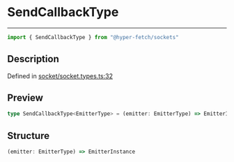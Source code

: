 

# SendCallbackType

<div class="api-docs__separator" data-reactroot="">

---

</div><div class="api-docs__import" data-reactroot="">

```ts
import { SendCallbackType } from "@hyper-fetch/sockets"
```

</div><div class="api-docs__section">

## Description

</div><div class="api-docs__description"><span class="api-docs__do-not-parse">



</span></div><p class="api-docs__definition">

Defined in [socket/socket.types.ts:32](https://github.com/BetterTyped/hyper-fetch/blob/3f01c37e/packages/sockets/src/socket/socket.types.ts#L32)

</p><div class="api-docs__section">

## Preview

</div><div class="api-docs__preview type single">

```ts
type SendCallbackType<EmitterType> = (emitter: EmitterType) => EmitterInstance;
```

</div><div class="api-docs__section">

## Structure

</div><div class="api-docs__returns">

```ts
(emitter: EmitterType) => EmitterInstance
```

</div>